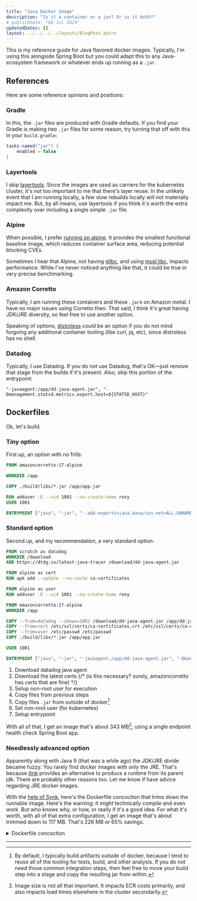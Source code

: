 ```yaml
---
title: "Java Docker Image"
description: "Is it a container or a jar? Or is it both?"
# publishDate: "08 Jul 2024"
updatedDates: []
layout: ../../../../layouts/BlogPost.astro
---
```


This is my reference guide for Java flavored docker images. Typically, I'm using this alongside Spring Boot but you could adapt this to any Java-ecosystem framework or whatever ends up running as a `.jar`.

## References

Here are some reference opinions and positions:

### Gradle

In this, the `.jar` files are produced with Gradle defaults. If you find your Gradle is making _two_ `.jar` files for some reason, try turning that off with this in your `build.gradle`:

```groovy
tasks.named("jar") {
	enabled = false
}
```

### Layertools

I skip [layertools](https://www.baeldung.com/docker-layers-spring-boot). Since the images are used as carriers for the kubernetes cluster, it's not too important to me that there's layer reuse. In the unlikely event that I am running locally, a few slow rebuilds locally will not materially impact me. But, by all means, use layertools if you think it's worth the extra complexity over including a single simple `.jar` file.

### Alpine

When possible, I prefer [running on alpine](https://alpinelinux.org/). It provides the smallest functional baseline image, which reduces container surface area, reducing potential blocking CVEs.

Sometimes I hear that Alpine, not having [glibc](https://www.gnu.org/software/libc/), and using [musl libc](https://musl.libc.org/), impacts performance. While I've never noticed anything like that, it could be true in very precise benchmarking.

### Amazon Corretto

Typically, I am running these containers and these `.jar`s on Amazon metal. I have no major issues using Corretto then. That said, I think it's great having JDK/JRE diversity, so feel free to use another option.

Speaking of options, [distroless](https://github.com/GoogleContainerTools/distroless?tab=readme-ov-file) _could_ be an option if you do not mind forgoing any additional container tooling (like curl, jq, etc), since distroless has no shell.

### Datadog

Typically, I use Datadog. If you do not use Datadog, that's OK—just remove that stage from the builds if it's present. Also, skip this portion of the entrypoint:

```shell
"-javaagent:/app/dd-java-agent.jar", "-Dmanagement.statsd.metrics.export.host=${STATSD_HOST}"
```

## Dockerfiles

Ok, let's build.

### Tiny option

First up, an option with no frills:

```dockerfile
FROM amazoncorretto:17-alpine

WORKDIR /app

COPY ./build/libs/*.jar /app/app.jar

RUN adduser -D --uid 1001 --no-create-home roxy
USER 1001

ENTRYPOINT ["java", "-jar", "--add-exports=java.base/sun.net=ALL-UNNAMED", "app.jar"]
```

### Standard option

Second up, and my recommendation, a very standard option:

```dockerfile
FROM scratch as datadog
WORKDIR /download
ADD https://dtdg.co/latest-java-tracer /download/dd-java-agent.jar

FROM alpine as cert
RUN apk add --update --no-cache ca-certificates

FROM alpine as user
RUN adduser -D --uid 1001 --no-create-home roxy

FROM amazoncorretto:17-alpine
WORKDIR /app

COPY --from=datadog --chown=1001 /download/dd-java-agent.jar /app/dd-java-agent.jar
COPY --from=cert /etc/ssl/certs/ca-certificates.crt /etc/ssl/certs/ca-certificates.crt
COPY --from=user /etc/passwd /etc/passwd
COPY ./build/libs/*.jar /app/app.jar

USER 1001

ENTRYPOINT ["java", "-jar", "-javaagent:/app/dd-java-agent.jar", "-Dmanagement.statsd.metrics.export.host=${STATSD_HOST}", "--add-exports=java.base/sun.net=ALL-UNNAMED", "/app/app.jar"]
```

1. Download datadog java agent
2. Download the latest certs {/* (is this necessary? surely, amazoncorretto has certs that are fine) */}
3. Setup non-root user for execution
4. Copy files from previous steps
5. Copy files `.jar` from outside of docker[^1]
6. Set non-root user (for kubernetes)
7. Setup entrypoint

With all of that, I get an image that's about 343 MB[^2], using a single endpoint health check Spring Boot app.

### Needlessly advanced option

Apparently along with Java 9 (that was a while ago) the JDK/JRE divide became fuzzy. You rarely find docker images with _only_ the JRE. That's because [jlink](https://docs.oracle.com/en/java/javase/11/tools/jlink.html) provides an alternative to produce a runtime from its parent jdk. There are probably other reasons too. Let me know if have advice regarding JRE docker images.

With the [help of Synk](https://medium.com/@snyksec/using-jlink-to-create-smaller-docker-images-for-your-spring-boot-java-application-5e21a3377965), here's the Dockerfile concoction that trims down the runnable image. Here's the warning: it _might_ technically compile and even _work_. But who knows why, or how, or really if it's a good idea. For what it's worth, with all of that extra configuration, I get an image that's about trimmed down to 117 MB. That's 226 MB or 65% savings.

<details>
<summary>Dockerfile concoction</summary>

You've been warned.

```dockerfile
FROM scratch as datadog
WORKDIR /download
ADD https://dtdg.co/latest-java-tracer /download/dd-java-agent.jar

FROM alpine as cert
RUN apk add --update --no-cache ca-certificates

FROM alpine as user
RUN adduser -D --uid 1001 --no-create-home roxy

FROM scratch as src
WORKDIR /app
COPY ./build/libs/*.jar /app/app.jar

FROM amazoncorretto:17-alpine as jre

RUN apk add --update --no-cache binutils

COPY --from=src /app/app.jar /app/app.jar

RUN jar xf /app/app.jar

RUN jdeps --ignore-missing-deps -q  \
    --recursive  \
    --multi-release 17  \
    --print-module-deps  \
    --class-path 'BOOT-INF/lib/*'  \
    /app/app.jar > deps.info

RUN jlink \
    --module-path $JAVA_HOME/jmods \
    --add-modules $(cat deps.info) \
    --output /opt/jre \
    --strip-debug \
    --no-man-pages \
    --no-header-files \
    --compress=2

FROM alpine:latest
WORKDIR /app

ENV JAVA_HOME=/opt/jre
ENV PATH="${JAVA_HOME}/bin:${PATH}"

COPY --from=jre "${JAVA_HOME}" "${JAVA_HOME}"
COPY --from=datadog --chown=1001 /download/dd-java-agent.jar /app/dd-java-agent.jar
COPY --from=cert /etc/ssl/certs/ca-certificates.crt /etc/ssl/certs/ca-certificates.crt
COPY --from=user /etc/passwd /etc/passwd
COPY --from=src /app/app.jar /app/app.jar

USER 1001

ENTRYPOINT ["java", "-jar", "-javaagent:/app/dd-java-agent.jar", "-Dmanagement.statsd.metrics.export.host=${STATSD_HOST}", "--add-exports=java.base/sun.net=ALL-UNNAMED", "/app/app.jar"]
```

The worst part about this is the JRE build explicitly requires knowledge of your application so it can detect whatever intrinsic modules it requires. We can't even abstract that extra complexity into another image. It's a bummer.

Have you considered writing [Go](https://go.dev/) instead?

</details>

---

[^1]: By default, I typically build artifacts outside of docker, because I tend to reuse all of the tooling for tests, build, and other analysis. If you do not need those common integration steps, then feel free to move your build step into a stage and copy the resulting jar from within.

[^2]: Image size is not all that important. It impacts ECR costs primarily, and also impacts load times elsewhere in the cluster secondarily.